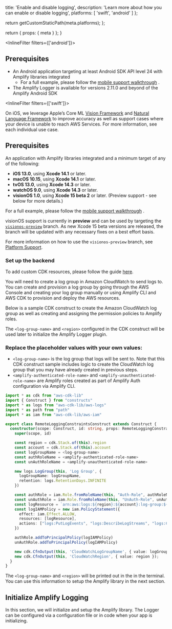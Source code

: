 
  title: 'Enable and disable logging',
  description: 'Learn more about how you can enable or disable logging',
  platforms: [
    'swift',
    'android'
  ]
};

  return getCustomStaticPath(meta.platforms);
};

  return {
    props: {
      meta
    }
  };
}

<InlineFilter filters={['android']}>

## Prerequisites


* An Android application targeting at least Android SDK API level 24 with Amplify libraries integrated
    * For a full example, please follow the [mobile support walkthrough](/swift/start/mobile-support/) .
* The Amplify Logger is available for versions 2.11.0 and beyond of the Amplify Android SDK



</InlineFilter>


<InlineFilter filters={['swift']}>

On iOS, we leverage Apple’s Core ML [Vision Framework](https://developer.apple.com/documentation/vision) and [Natural Language Framework](https://developer.apple.com/documentation/naturallanguage) to improve accuracy as well as support cases where your device is unable to reach AWS Services.  For more information, see each individual use case.

## Prerequisites


An application with Amplify libraries integrated and a minimum target of any of the following:
- **iOS 13.0**, using **Xcode 14.1** or later.
- **macOS 10.15**, using **Xcode 14.1** or later.
- **tvOS 13.0**, using **Xcode 14.3** or later.
- **watchOS 9.0**, using **Xcode 14.3** or later.
- **visionOS 1.0**, using **Xcode 15 beta 2** or later. (Preview support - see below for more details.)

For a full example, please follow the [mobile support walkthrough](/swift/start/mobile-support/) .

<Callout>

visionOS support is currently in **preview** and can be used by targeting the [`visionos-preview`](https://github.com/aws-amplify/amplify-swift/tree/visionos-preview) branch. 
As new Xcode 15 beta versions are released, the branch will be updated with any necessary fixes on a best effort basis.

For more information on how to use the `visionos-preview` branch, see [Platform Support](https://github.com/aws-amplify/amplify-swift/tree/visionos-preview#platform-support).

</Callout>

</InlineFilter>

### Set up the backend



<Callout>

To add custom CDK resources, please follow the guide [here](/[platform]/build-a-backend/add-aws-services/custom-resources/).

</Callout>

You will need to create a log group in Amazon CloudWatch to send logs to. You can create and provision a log group by going through the AWS Console and creating your log group manually or using Amplify CLI and AWS CDK to provision and deploy the AWS resources.

Below is a sample CDK construct to create the Amazon CloudWatch log group as well as creating and assigning the permission policies to Amplify roles.

The `<log-group-name>` and `<region>` configured in the CDK construct will be used later to initialize the Amplify Logger plugin.

### Replace the placeholder values with your own values:

- `<log-group-name>` is the log group that logs will be sent to. Note that this CDK construct sample includes logic to create the CloudWatch log group that you may have already created in previous steps.
- `<amplify-authenticated-role-name>` and `<amplify-unauthenticated-role-name>` are Amplify roles created as part of Amplify Auth configuration via Amplify CLI.

```ts
import * as cdk from "aws-cdk-lib"
import { Construct } from "constructs"
import * as logs from "aws-cdk-lib/aws-logs"
import * as path from "path"
import * as iam from "aws-cdk-lib/aws-iam"

export class RemoteLoggingConstraintsConstruct extends Construct {
  constructor(scope: Construct, id: string, props: RemoteLoggingConstraintProps) {
    super(scope, id)

    const region = cdk.Stack.of(this).region
    const account = cdk.Stack.of(this).account
    const logGroupName = <log-group-name>
    const authRoleName = <amplify-authenticated-role-name>
    const unAuthRoleName = <amplify-unauthenticated-role-name>

    new logs.LogGroup(this, 'Log Group', {
      logGroupName: logGroupName,
      retention: logs.RetentionDays.INFINITE
    })

    const authRole = iam.Role.fromRoleName(this, "Auth-Role", authRoleName)
    const unAuthRole = iam.Role.fromRoleName(this, "UnAuth-Role", unAuthRoleName)
    const logResource = `arn:aws:logs:${region}:${account}:log-group:${logGroupName}:log-stream:*`
    const logIAMPolicy = new iam.PolicyStatement({
      effect: iam.Effect.ALLOW,
      resources: [logResource],
      actions: ["logs:PutLogEvents", "logs:DescribeLogStreams", "logs:CreateLogStream"]
    })

    authRole.addToPrincipalPolicy(logIAMPolicy)
    unAuthRole.addToPrincipalPolicy(logIAMPolicy)

    new cdk.CfnOutput(this, 'CloudWatchLogGroupName', { value: logGroupName });
    new cdk.CfnOutput(this, 'CloudWatchRegion', { value: region });
  }
}
```

The `<log-group-name>` and `<region>` will be printed out in the in the terminal. You can use this information to setup the Amplify library in the next section.

## Initialize Amplify Logging

In this section, we will initialize and setup the Amplify library. The Logger can be configured via a configuration file or in code when your app is initializing.
